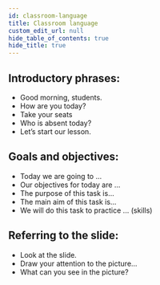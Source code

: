 ```yaml
---
id: classroom-language
title: Classroom language
custom_edit_url: null
hide_table_of_contents: true
hide_title: true
---
```


## Introductory phrases:

* Good morning, students. 
* How are you today?
* Take your seats
* Who is absent today?
* Let’s start our lesson.

## Goals and objectives:

* Today we are going to ...
* Our objectives for today are ...
* The purpose of this task is...
* The main aim of this task is...
* We will do this task to practice ... (skills) 

## Referring to the slide:

* Look at the slide.
* Draw your attention to the picture...
* What can you see in the picture?

